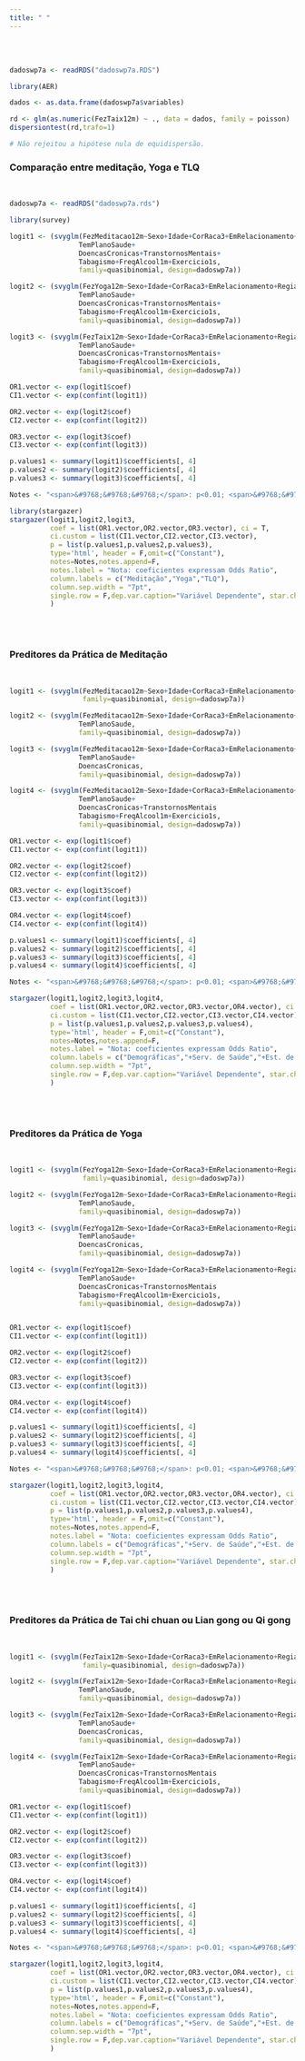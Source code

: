 ```yaml
---
title: " "
---
```


<br/><br/>

```r

dadoswp7a <- readRDS("dadoswp7a.RDS")

library(AER)

dados <- as.data.frame(dadoswp7a$variables)

rd <- glm(as.numeric(FezTaix12m) ~ ., data = dados, family = poisson)
dispersiontest(rd,trafo=1)

# Não rejeitou a hipótese nula de equidispersão.

```

### Comparação entre meditação, Yoga e TLQ
<br/>

<div align="center">
```r

dadoswp7a <- readRDS("dadoswp7a.rds")

library(survey)

logit1 <- (svyglm(FezMeditacao12m~Sexo+Idade+CorRaca3+EmRelacionamento+Regiao+NivelEducacional+RendaFamiliarPc+
                 TemPlanoSaude+
                 DoencasCronicas+TranstornosMentais+
                 Tabagismo+FreqAlcool1m+Exercicio1s,
                 family=quasibinomial, design=dadoswp7a))

logit2 <- (svyglm(FezYoga12m~Sexo+Idade+CorRaca3+EmRelacionamento+Regiao+NivelEducacional+RendaFamiliarPc+
                 TemPlanoSaude+
                 DoencasCronicas+TranstornosMentais+
                 Tabagismo+FreqAlcool1m+Exercicio1s,
                 family=quasibinomial, design=dadoswp7a))

logit3 <- (svyglm(FezTaix12m~Sexo+Idade+CorRaca3+EmRelacionamento+Regiao+NivelEducacional+RendaFamiliarPc+
                 TemPlanoSaude+
                 DoencasCronicas+TranstornosMentais+
                 Tabagismo+FreqAlcool1m+Exercicio1s,
                 family=quasibinomial, design=dadoswp7a))

OR1.vector <- exp(logit1$coef)
CI1.vector <- exp(confint(logit1))

OR2.vector <- exp(logit2$coef)
CI2.vector <- exp(confint(logit2))

OR3.vector <- exp(logit3$coef)
CI3.vector <- exp(confint(logit3))

p.values1 <- summary(logit1)$coefficients[, 4]
p.values2 <- summary(logit2)$coefficients[, 4]
p.values3 <- summary(logit3)$coefficients[, 4]

Notes <- "<span>&#9768;&#9768;&#9768;</span>: p<0.01; <span>&#9768;&#9768;</span>: p<0.05; <span>&#9768;</span>: p<0.1"

library(stargazer)
stargazer(logit1,logit2,logit3,
          coef = list(OR1.vector,OR2.vector,OR3.vector), ci = T, 
          ci.custom = list(CI1.vector,CI2.vector,CI3.vector),
          p = list(p.values1,p.values2,p.values3),
          type='html', header = F,omit=c("Constant"), 
          notes=Notes,notes.append=F,
          notes.label = "Nota: coeficientes expressam Odds Ratio",
          column.labels = c("Meditação","Yoga","TLQ"),
          column.sep.width = "7pt",
          single.row = F,dep.var.caption="Variável Dependente", star.char = "&#9768;"
          )
```
</div>
<br/><br/>

### Preditores da Prática de Meditação 
<br/>

<div align="center">
```r

logit1 <- (svyglm(FezMeditacao12m~Sexo+Idade+CorRaca3+EmRelacionamento+Regiao+NivelEducacional+RendaFamiliarPc,
                  family=quasibinomial, design=dadoswp7a))

logit2 <- (svyglm(FezMeditacao12m~Sexo+Idade+CorRaca3+EmRelacionamento+Regiao+NivelEducacional+RendaFamiliarPc+
                 TemPlanoSaude,
                 family=quasibinomial, design=dadoswp7a))

logit3 <- (svyglm(FezMeditacao12m~Sexo+Idade+CorRaca3+EmRelacionamento+Regiao+NivelEducacional+RendaFamiliarPc+
                 TemPlanoSaude+
                 DoencasCronicas,
                 family=quasibinomial, design=dadoswp7a))

logit4 <- (svyglm(FezMeditacao12m~Sexo+Idade+CorRaca3+EmRelacionamento+Regiao+NivelEducacional+RendaFamiliarPc+
                 TemPlanoSaude+
                 DoencasCronicas+TranstornosMentais
                 Tabagismo+FreqAlcool1m+Exercicio1s,
                 family=quasibinomial, design=dadoswp7a))

OR1.vector <- exp(logit1$coef)
CI1.vector <- exp(confint(logit1))

OR2.vector <- exp(logit2$coef)
CI2.vector <- exp(confint(logit2))

OR3.vector <- exp(logit3$coef)
CI3.vector <- exp(confint(logit3))

OR4.vector <- exp(logit4$coef)
CI4.vector <- exp(confint(logit4))

p.values1 <- summary(logit1)$coefficients[, 4]
p.values2 <- summary(logit2)$coefficients[, 4]
p.values3 <- summary(logit3)$coefficients[, 4]
p.values4 <- summary(logit4)$coefficients[, 4]

Notes <- "<span>&#9768;&#9768;&#9768;</span>: p<0.01; <span>&#9768;&#9768;</span>: p<0.05; <span>&#9768;</span>: p<0.1"

stargazer(logit1,logit2,logit3,logit4,
          coef = list(OR1.vector,OR2.vector,OR3.vector,OR4.vector), ci = T, 
          ci.custom = list(CI1.vector,CI2.vector,CI3.vector,CI4.vector),
          p = list(p.values1,p.values2,p.values3,p.values4),
          type='html', header = F,omit=c("Constant"), 
          notes=Notes,notes.append=F,
          notes.label = "Nota: coeficientes expressam Odds Ratio",
          column.labels = c("Demográficas","+Serv. de Saúde","+Est. de Saúde","+Est. de Vida"),
          column.sep.width = "7pt",
          single.row = F,dep.var.caption="Variável Dependente", star.char = "&#9768;"
          )
```
</div>
<br/><br/>

### Preditores da Prática de Yoga
<br/>
<div align="center">
```r

logit1 <- (svyglm(FezYoga12m~Sexo+Idade+CorRaca3+EmRelacionamento+Regiao+NivelEducacional+RendaFamiliarPc,
                  family=quasibinomial, design=dadoswp7a))

logit2 <- (svyglm(FezYoga12m~Sexo+Idade+CorRaca3+EmRelacionamento+Regiao+NivelEducacional+RendaFamiliarPc+
                 TemPlanoSaude,
                 family=quasibinomial, design=dadoswp7a))

logit3 <- (svyglm(FezYoga12m~Sexo+Idade+CorRaca3+EmRelacionamento+Regiao+NivelEducacional+RendaFamiliarPc+
                 TemPlanoSaude+
                 DoencasCronicas,
                 family=quasibinomial, design=dadoswp7a))

logit4 <- (svyglm(FezYoga12m~Sexo+Idade+CorRaca3+EmRelacionamento+Regiao+NivelEducacional+RendaFamiliarPc+
                 TemPlanoSaude+
                 DoencasCronicas+TranstornosMentais
                 Tabagismo+FreqAlcool1m+Exercicio1s,
                 family=quasibinomial, design=dadoswp7a))


OR1.vector <- exp(logit1$coef)
CI1.vector <- exp(confint(logit1))

OR2.vector <- exp(logit2$coef)
CI2.vector <- exp(confint(logit2))

OR3.vector <- exp(logit3$coef)
CI3.vector <- exp(confint(logit3))

OR4.vector <- exp(logit4$coef)
CI4.vector <- exp(confint(logit4))

p.values1 <- summary(logit1)$coefficients[, 4]
p.values2 <- summary(logit2)$coefficients[, 4]
p.values3 <- summary(logit3)$coefficients[, 4]
p.values4 <- summary(logit4)$coefficients[, 4]

Notes <- "<span>&#9768;&#9768;&#9768;</span>: p<0.01; <span>&#9768;&#9768;</span>: p<0.05; <span>&#9768;</span>: p<0.1"

stargazer(logit1,logit2,logit3,logit4,
          coef = list(OR1.vector,OR2.vector,OR3.vector,OR4.vector), ci = T, 
          ci.custom = list(CI1.vector,CI2.vector,CI3.vector,CI4.vector),
          p = list(p.values1,p.values2,p.values3,p.values4),
          type='html', header = F,omit=c("Constant"), 
          notes=Notes,notes.append=F,
          notes.label = "Nota: coeficientes expressam Odds Ratio",
          column.labels = c("Demográficas","+Serv. de Saúde","+Est. de Saúde","+Est. de Vida"),
          column.sep.width = "7pt",
          single.row = F,dep.var.caption="Variável Dependente", star.char = "&#9768;"
          )
```
</div>
<br/><br/>

### Preditores da Prática de Tai chi chuan ou Lian gong ou Qi gong
<br/>
<div align="center">
```r

logit1 <- (svyglm(FezTaix12m~Sexo+Idade+CorRaca3+EmRelacionamento+Regiao+NivelEducacional+RendaFamiliarPc,
                  family=quasibinomial, design=dadoswp7a))

logit2 <- (svyglm(FezTaix12m~Sexo+Idade+CorRaca3+EmRelacionamento+Regiao+NivelEducacional+RendaFamiliarPc+
                 TemPlanoSaude,
                 family=quasibinomial, design=dadoswp7a))

logit3 <- (svyglm(FezTaix12m~Sexo+Idade+CorRaca3+EmRelacionamento+Regiao+NivelEducacional+RendaFamiliarPc+
                 TemPlanoSaude+
                 DoencasCronicas,
                 family=quasibinomial, design=dadoswp7a))

logit4 <- (svyglm(FezTaix12m~Sexo+Idade+CorRaca3+EmRelacionamento+Regiao+NivelEducacional+RendaFamiliarPc+
                 TemPlanoSaude+
                 DoencasCronicas+TranstornosMentais
                 Tabagismo+FreqAlcool1m+Exercicio1s,
                 family=quasibinomial, design=dadoswp7a))

OR1.vector <- exp(logit1$coef)
CI1.vector <- exp(confint(logit1))

OR2.vector <- exp(logit2$coef)
CI2.vector <- exp(confint(logit2))

OR3.vector <- exp(logit3$coef)
CI3.vector <- exp(confint(logit3))

OR4.vector <- exp(logit4$coef)
CI4.vector <- exp(confint(logit4))

p.values1 <- summary(logit1)$coefficients[, 4]
p.values2 <- summary(logit2)$coefficients[, 4]
p.values3 <- summary(logit3)$coefficients[, 4]
p.values4 <- summary(logit4)$coefficients[, 4]

Notes <- "<span>&#9768;&#9768;&#9768;</span>: p<0.01; <span>&#9768;&#9768;</span>: p<0.05; <span>&#9768;</span>: p<0.1"

stargazer(logit1,logit2,logit3,logit4,
          coef = list(OR1.vector,OR2.vector,OR3.vector,OR4.vector), ci = T, 
          ci.custom = list(CI1.vector,CI2.vector,CI3.vector,CI4.vector),
          p = list(p.values1,p.values2,p.values3,p.values4),
          type='html', header = F,omit=c("Constant"), 
          notes=Notes,notes.append=F,
          notes.label = "Nota: coeficientes expressam Odds Ratio",
          column.labels = c("Demográficas","+Serv. de Saúde","+Est. de Saúde","+Est. de Vida"),
          column.sep.width = "7pt",
          single.row = F,dep.var.caption="Variável Dependente", star.char = "&#9768;"
          )

```
</div>
<br/><br/> 

